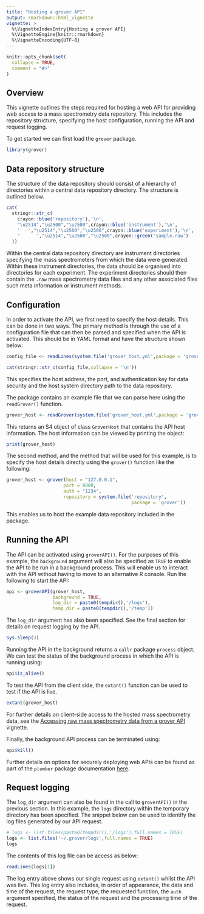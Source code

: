 ```yaml
---
title: "Hosting a grover API"
output: rmarkdown::html_vignette
vignette: >
  %\VignetteIndexEntry{Hosting a grover API}
  %\VignetteEngine{knitr::rmarkdown}
  %\VignetteEncoding{UTF-8}
---
```


```r
knitr::opts_chunk$set(
  collapse = TRUE,
  comment = "#>"
)
```

## Overview

This vignette outlines the steps required for hosting a web API for providing web access to a mass spectrometry data repository.
This includes the repository structure, specifying the host configuration, running the API and request logging.

To get started we can first load the `grover` package.

```r
library(grover)
```

## Data repository structure

The structure of the data repository should consist of a hierarchy of directories within a central data repository directory.
The structure is outlined below.

```r
cat(
  stringr::str_c(
    crayon::blue('repository'),'\n',
    "\u2514","\u2500","\u2500",crayon::blue('instrument'),'\n',
    '   ',"\u2514","\u2500","\u2500",crayon::blue('experiment'),'\n',
    '      ',"\u2514","\u2500","\u2500",crayon::green('sample.raw')
  ))
```

Within the central data repository directory are instrument directories specifying the mass spectrometers from which the data were generated.
Within these instrument directories, the data should be organised into directories for each experiment.
The experiment directories should then contain the `.raw` mass spectrometry data files and any other associated files such meta information or instrument methods.

## Configuration

In order to activate the API, we first need to specify the host details.
This can be done in two ways.
The primary method is through the use of a configuration file that can then be parsed and specified when the API is activated.
This should be in YAML format and have the structure shown below:

```r
config_file <- readLines(system.file('grover_host.yml',package = 'grover'))

cat(stringr::str_c(config_file,collapse = '\n'))
```

This specifies the host address, the port, and authentication key for data security and the host system directory path to the data repository.

The package contains an example file that we can parse here using the `readGrover()` function.

```r
grover_host <- readGrover(system.file('grover_host.yml',package = 'grover'))
```

This returns an S4 object of class `GroverHost` that contains the API host information.
The host information can be viewed by printing the object:

```r
print(grover_host)
```

The second method, and the method that will be used for this example, is to specify the host details directly using the `grover()` function like the following:

```r
grover_host <- grover(host = "127.0.0.1",
                     port = 8000,
                     auth = "1234",
                     repository = system.file('repository',
                                              package = 'grover'))
```

This enables us to host the example data repository included in the package.

## Running the API

The API can be activated using `groverAPI()`. 
For the purposes of this example, the `background` argument will also be specified as `TRUE` to enable the API to be run in a background process.
This will enable us to interact with the API without having to move to an alternative R console.
Run the following to start the API:

```r
api <- groverAPI(grover_host,
                 background = TRUE,
                 log_dir = paste0(tempdir(),'/logs'),
                 temp_dir = paste0(tempdir(),'/temp'))
```

The `log_dir` argument has also been specified.
See the final section for details on request logging by the API.

```r
Sys.sleep(3)
```

Running the API in the background returns a `callr` package `process` object. 
We can test the status of the background process in which the API is running using:

```r
api$is_alive()
```

To test the API from the client side, the `extant()` function can be used to test if the API is live.

```r
extant(grover_host)
```

For further details on client-side access to the hosted mass spectrometry data, see the [Accessing raw mass spectrometry data from a grover API](client-usage.html) vignette.

Finally, the background API process can be terminated using:

```r
api$kill()
```

Further details on options for securely deploying web APIs can be found as part of the `plumber` package documentation [here](https://www.rplumber.io/articles/hosting.html).

## Request logging

The `log_dir` argument can also be found in the call to `groverAPI()` in the previous section.
In this example, the `logs` directory within the temporary directory has been specified.
The snippet below can be used to identify the log files generated by our API request.

```r
# logs <- list.files(paste0(tempdir(),'/logs'),full.names = TRUE)
logs <- list.files('~/.grover/logs',full.names = TRUE)
logs
```

The contents of this log file can be access as below: 

```r
readLines(logs[1])
```

The log entry above shows our single request using `extant()` whilst the API was live.
This log entry also includes, in order of appearance, the data and time of the request, the request type, the requested function, the `auth` argument specified, the status of the request and the processing time of the request. 